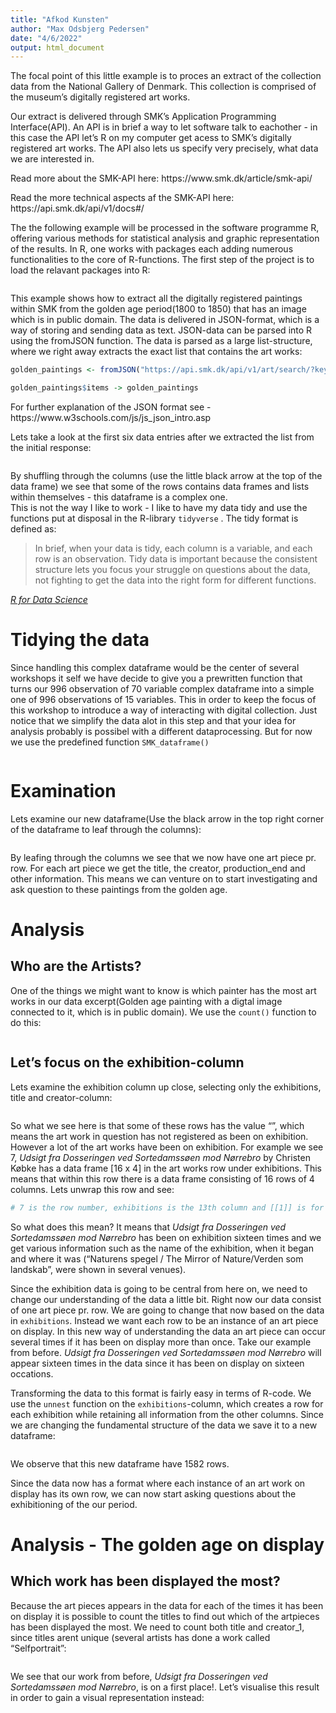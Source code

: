 ```yaml
---
title: "Afkod Kunsten"
author: "Max Odsbjerg Pedersen"
date: "4/6/2022"
output: html_document
---
```

The focal point of this little example is to proces an extract of the collection data from the National Gallery of Denmark. This collection is comprised of the museum’s digitally registered art works.

Our extract is delivered through SMK’s Application Programming Interface(API). An API is in brief a way to let software talk to eachother - in this case the API let’s R on my computer get acess to SMK’s digitally registered art works. The API also lets us specify very precisely, what data we are interested in.

Read more about the SMK-API here: https://www.smk.dk/article/smk-api/

Read the more technical aspects af the SMK-API here: https://api.smk.dk/api/v1/docs#/

The the following example will be processed in the software programme R, offering various methods for statistical analysis and graphic representation of the results. In R, one works with packages each adding numerous functionalities to the core of R-functions. The first step of the project is to load the relavant packages into R:

```r

```

This example shows how to extract all the digitally registered paintings within SMK from the golden age period(1800 to 1850) that has an image which is in public domain. The data is delivered in JSON-format, which is a way of storing and sending data as text. JSON-data can be parsed into R using the fromJSON function. The data is parsed as a large list-structure, where we right away extracts the exact list that contains the art works:

```r
golden_paintings <- fromJSON("https://api.smk.dk/api/v1/art/search/?keys=*&range=[production_dates_start%3A{1800-01-01T00%3A00%3A00.000Z%3B1849-12-31T00%3A00%3A00.000Z}]&filters=[has_image:true],[object_names:maleri],[public_domain:true]&offset=0&rows=2000")

golden_paintings$items -> golden_paintings
```

For further explanation of the JSON format see - https://www.w3schools.com/js/js_json_intro.asp

Lets take a look at the first six data entries after we extracted the list from the initial response:
```r

```
By shuffling through the columns (use the little black arrow at the top of the data frame) we see that some of the rows contains data frames and lists within themselves - this dataframe is a complex one.\
This is not the way I like to work - I like to have my data tidy and use the functions put at disposal in the R-library `tidyverse` . The tidy format is defined as:

> In brief, when your data is tidy, each column is a variable, and each row is an observation. Tidy data is important because the consistent structure lets you focus your struggle on questions about the data, not fighting to get the data into the right form for different functions.

[*R for Data Science*](https://r4ds.had.co.nz/introduction.html)

# Tidying the data
Since handling this complex dataframe would be the center of several workshops it self we have decide to give you a prewritten function that turns our 996 observation of 70 variable complex dataframe into a simple one of 996 observations of 15 variables. This in order to keep the focus of this workshop to introduce a way of interacting with digital collection. Just notice that we simplify the data alot in this step and that your idea for analysis probably is possibel with a different dataprocessing. But for now we use the predefined function `SMK_dataframe()`

```r


```

# Examination

Lets examine our new dataframe(Use the black arrow in the top right corner of the dataframe to leaf through the columns):
```r

```
By leafing through the columns we see that we now have one art piece pr. row. For each art piece we get the title, the creator, production_end and other information. This means we can venture on to start investigating and ask question to these paintings from the golden age.


# Analysis

## Who are the Artists? 
One of the things we might want to know is which painter has the most art works in our data excerpt(Golden age painting with a digtal image connected to it, which is in public domain). We use the `count()` function to do this: 

```r

```

## Let's focus on the exhibition-column
Lets examine the exhibition column up close, selecting only the exhibitions, title and creator-column:
```r

```

So what we see here is that some of these rows has the value "<NULL>", which means the art work in question has not registered as been on exhibition. However a lot of the art works have been on exhibition. For example we see 7, *Udsigt fra Dosseringen ved Sortedamssøen mod Nørrebro* by Christen Købke has a data frame [16 x 4] in the art works row under exhibitions. This means that within this row there is a data frame consisting of 16 rows of 4 columns. Lets unwrap this row and see: 
```r
# 7 is the row number, exhibitions is the 13th column and [[1]] is for diving into the data frame

```
So what does this mean? It means that *Udsigt fra Dosseringen ved Sortedamssøen mod Nørrebro* has been on exhibition sixteen times and we get various information such as the name of the exhibition, when it began and where it was ("Naturens spegel / The Mirror of Nature/Verden som landskab", were shown in several venues). 

Since the exhibition data is going to be central from here on, we need to change our understanding of the data a little bit. Right now our data consist of one art piece pr. row. We are going to change that now based on the data in `exhibitions`. Instead we want each row to be an instance of an art piece on display. In this new way of understanding the data an art piece can occur several times if it has been on display more than once. Take our example from before. *Udsigt fra Dosseringen ved Sortedamssøen mod Nørrebro*  will appear sixteen times in the data since it has been on display on sixteen occations.

Transforming the data to this format is fairly easy in terms of R-code. We use the `unnest` function on the `exhibitions`-column, which creates a row for each exhibition while retaining all information from the other columns. Since we are changing the fundamental structure of the data we save it to a new dataframe:

```r

```

We observe that this new dataframe have 1582 rows. 

Since the data now has a format where each instance of an art work on display has its own row, we can now start asking questions about the exhibitioning of the our period.

# Analysis - The golden age on display

## Which work has been displayed the most?

Because the art pieces appears in the data for each of the times it has been on display it is possible to count the titles to find out which of the artpieces has been displayed the most. We need to count both title and creator_1, since titles arent unique (several artists has done a work called "Selfportrait":

```r

```
We see that our work from before, *Udsigt fra Dosseringen ved Sortedamssøen mod Nørrebro*, is on a first place!. 
Let's visualise this result in order to gain a visual representation instead:

```r

```

